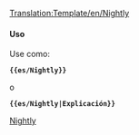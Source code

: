 <noinclude>[[Translation:Template/en/Nightly]]</noinclude>{{es/Metaplantilla de avisos| tipo   = información
| imagen = en/NightlyIcon.png
| texto  = <strong>Versiones de desarrollo (Nightly Builds)</strong><br />Las características mencionadas en esta sección sólo están disponibles actualmente en versiones no estables que no son lanzamientos oficiales, sino [[es/Archive/Community/Versión de desarrollo|versiones de desarrollo]], betas o versiones de prueba. {{{1|}}}
}}<noinclude>

====Uso====
Use como:

 '''<nowiki>{{es/Nightly}}</nowiki>'''

o

 '''<nowiki>{{es/Nightly|Explicación}}</nowiki>'''

[[Category:es/Cajas de mensajes|Nightly]]</noinclude>